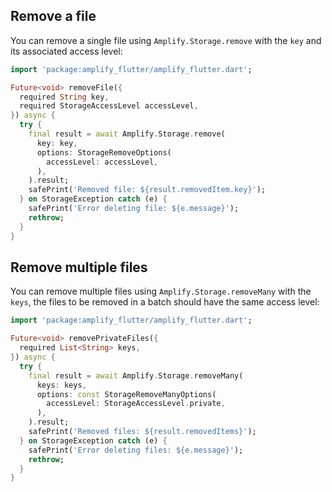 ## Remove a file

You can remove a single file using `Amplify.Storage.remove` with the `key` and its associated access level:

```dart
import 'package:amplify_flutter/amplify_flutter.dart';

Future<void> removeFile({
  required String key,
  required StorageAccessLevel accessLevel,
}) async {
  try {
    final result = await Amplify.Storage.remove(
      key: key,
      options: StorageRemoveOptions(
        accessLevel: accessLevel,
      ),
    ).result;
    safePrint('Removed file: ${result.removedItem.key}');
  } on StorageException catch (e) {
    safePrint('Error deleting file: ${e.message}');
    rethrow;
  }
}
```

## Remove multiple files

You can remove multiple files using `Amplify.Storage.removeMany` with the `keys`, the files to be removed in a batch should have the same access level:

```dart
import 'package:amplify_flutter/amplify_flutter.dart';

Future<void> removePrivateFiles({
  required List<String> keys,
}) async {
  try {
    final result = await Amplify.Storage.removeMany(
      keys: keys,
      options: const StorageRemoveManyOptions(
        accessLevel: StorageAccessLevel.private,
      ),
    ).result;
    safePrint('Removed files: ${result.removedItems}');
  } on StorageException catch (e) {
    safePrint('Error deleting files: ${e.message}');
    rethrow;
  }
}
```
